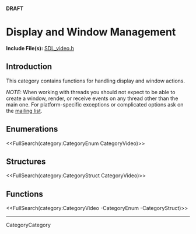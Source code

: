 <!-- #master-page:CategoryTemplate -->
<!-- #master-date:Unknown-Date -->
<!-- format wiki -->
<!-- language en -->
'''DRAFT'''

= Display and Window Management =

'''Include File(s):''' [http://hg.libsdl.org/SDL/file/default/include/SDL_video.h SDL_video.h]


== Introduction ==

This category contains functions for handling display and window actions.

''NOTE'': When working with threads you should not expect to be able to create a window, render, or receive events on any thread other than the main one.  For platform-specific exceptions or complicated options ask on the [http://lists.libsdl.org/listinfo.cgi/sdl-libsdl.org mailing list].

== Enumerations ==
<<FullSearch(category:CategoryEnum CategoryVideo)>>

== Structures ==
<<FullSearch(category:CategoryStruct CategoryVideo)>>

== Functions ==

<<FullSearch(category:CategoryVideo -CategoryEnum -CategoryStruct)>>

----
CategoryCategory
